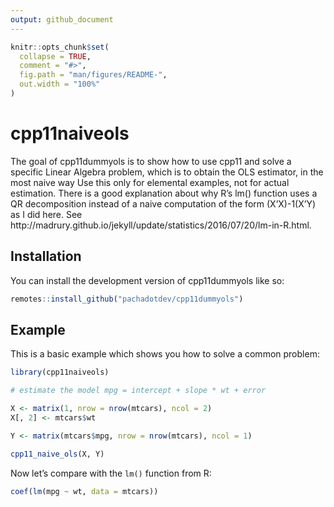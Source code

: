 ```yaml
---
output: github_document
---
```


<!-- README.md is generated from README.Rmd. Please edit that file -->

```r
knitr::opts_chunk$set(
  collapse = TRUE,
  comment = "#>",
  fig.path = "man/figures/README-",
  out.width = "100%"
)
```

# cpp11naiveols

<!-- badges: start -->
<!-- badges: end -->

The goal of cpp11dummyols is to show how to use cpp11 and solve a specific Linear Algebra problem, which is to obtain the OLS estimator, in the most naive way Use this only for elemental examples, not for actual estimation. There is a good explanation about why R's lm() function uses a QR decomposition instead of a naive computation of the form (X'X)-1(X'Y) as I did here. See http://madrury.github.io/jekyll/update/statistics/2016/07/20/lm-in-R.html.

## Installation

You can install the development version of cpp11dummyols like so:

``` r
remotes::install_github("pachadotdev/cpp11dummyols")
```

## Example

This is a basic example which shows you how to solve a common problem:

```r
library(cpp11naiveols)

# estimate the model mpg = intercept + slope * wt + error

X <- matrix(1, nrow = nrow(mtcars), ncol = 2)
X[, 2] <- mtcars$wt

Y <- matrix(mtcars$mpg, nrow = nrow(mtcars), ncol = 1)

cpp11_naive_ols(X, Y)
```

Now let's compare with the `lm()` function from R:

```r
coef(lm(mpg ~ wt, data = mtcars))
```
